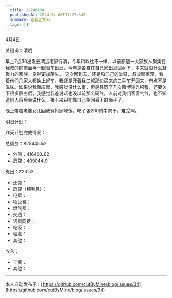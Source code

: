 ```yaml
---
  title: 20240404
  publishedAt: 2024-04-06T17:27:34Z
  summary: 查看全文>>
  tags: []
---
```


4月4日

关键词：清明

早上7点30出发去清远老家行清，今年和以往不一样，以前都是一大家族人聚集在我叔的铺前面再一起驱车出发，今年是各自在自己家出发回乡下，本来就没什么凝聚力的家族，变得更加陌生。
这次回到去，还是和自己的堂哥，叔父聊家常，看着他们几家人都换上好车，我还是开着我二叔那边买来的二手车开回来，有点不是滋味。如果说我面皮厚，我感觉没什么事，但是经历了几次赌博输光积蓄，还要欠下很多债务后，我感觉我爸说话也没以前那么硬气。人前对我们客客气气，也不知道别人背后会说什么，接下来只能靠自己拾回丢下的面子了。

晚上带着老婆女儿回我爸妈家吃饭，吃了张200的牛肉干。难受啊。

明日计划：

昨天计划完成情况：

总债务：825445.52
- 外债：416400.62
- 房贷：409044.9

支出：223.52
- 还贷：
- 房贷（纯利息）：
- 电费：
- 物业费：
- 燃气费：
- 交通：
- 话费网费：
- 吃饭：
- 理发：
- 其他：

收入：
- 工资：
- 其他：


---
本人自动发布于：[https://github.com/cutByMine/blog/issues/34](https://github.com/cutByMine/blog/issues/34)
